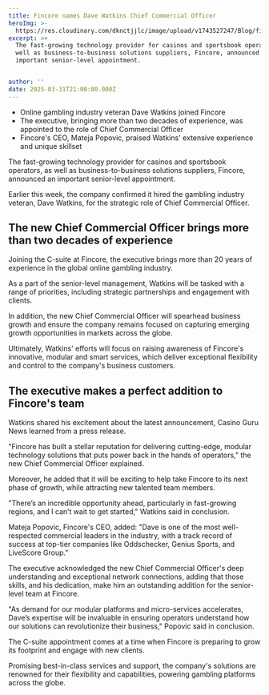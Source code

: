 ```yaml
---
title: Fincore names Dave Watkins Chief Commercial Officer
heroImg: >-
  https://res.cloudinary.com/dknctjjlc/image/upload/v1743527247/Blog/fincore-david-watkins-chief-commercial-officer_cnxhwk.webp
excerpt: >+
  The fast-growing technology provider for casinos and sportsbook operators, as
  well as business-to-business solutions suppliers, Fincore, announced an
  important senior-level appointment.


author: ''
date: 2025-03-31T21:00:00.000Z
---
```


* Online gambling industry veteran Dave Watkins joined Fincore
* The executive, bringing more than two decades of experience, was appointed to the role of Chief Commercial Officer
* Fincore's CEO, Mateja Popovic, praised Watkins' extensive experience and unique skillset

The fast-growing technology provider for casinos and sportsbook operators, as well as business-to-business solutions suppliers, Fincore, announced an important senior-level appointment.

Earlier this week, the company confirmed it hired the gambling industry veteran, Dave Watkins, for the strategic role of Chief Commercial Officer.

## The new Chief Commercial Officer brings more than two decades of experience

Joining the C-suite at Fincore, the executive brings more than 20 years of experience in the global online gambling industry.

As a part of the senior-level management, Watkins will be tasked with a range of priorities, including strategic partnerships and engagement with clients.

In addition, the new Chief Commercial Officer will spearhead business growth and ensure the company remains focused on capturing emerging growth opportunities in markets across the globe.

Ultimately, Watkins' efforts will focus on raising awareness of Fincore's innovative, modular and smart services, which deliver exceptional flexibility and control to the company's business customers.

## The executive makes a perfect addition to Fincore's team

Watkins shared his excitement about the latest announcement, Casino Guru News learned from a press release.

"Fincore has built a stellar reputation for delivering cutting-edge, modular technology solutions that puts power back in the hands of operators," the new Chief Commercial Officer explained.

Moreover, he added that it will be exciting to help take Fincore to its next phase of growth, while attracting new talented team members.

"There’s an incredible opportunity ahead, particularly in fast-growing regions, and I can’t wait to get started," Watkins said in conclusion.

Mateja Popovic, Fincore's CEO, added: "Dave is one of the most well-respected commercial leaders in the industry, with a track record of success at top-tier companies like Oddschecker, Genius Sports, and LiveScore Group."

The executive acknowledged the new Chief Commercial Officer's deep understanding and exceptional network connections, adding that those skills, and his dedication, make him an outstanding addition for the senior-level team at Fincore.

"As demand for our modular platforms and micro-services accelerates, Dave’s expertise will be invaluable in ensuring operators understand how our solutions can revolutionize their business," Popovic said in conclusion.

The C-suite appointment comes at a time when Fincore is preparing to grow its footprint and engage with new clients.

Promising best-in-class services and support, the company's solutions are renowned for their flexibility and capabilities, powering gambling platforms across the globe.


